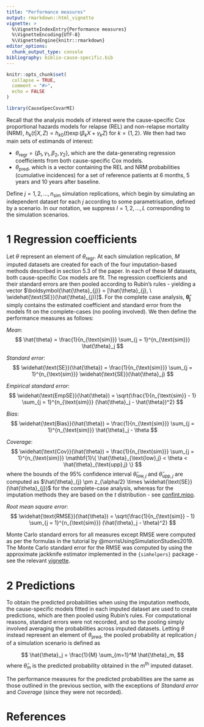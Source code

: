 ```yaml
---
title: "Performance measures"
output: rmarkdown::html_vignette
vignette: >
  %\VignetteIndexEntry{Performance measures}
  %\VignetteEncoding{UTF-8}
  %\VignetteEngine{knitr::rmarkdown}
editor_options: 
  chunk_output_type: console
bibliography: biblio-cause-specific.bib
---
```


```r
knitr::opts_chunk$set(
  collapse = TRUE,
  comment = "#>",
  echo = FALSE
)
```

```r
library(CauseSpecCovarMI)
```


Recall that the analysis models of interest were the cause-specific Cox proportional hazards models for relapse (REL) and non-relapse mortality (NRM), $h_k(t \vert X, Z) = h_{k0}(t)\exp(\beta_k X + \gamma_k Z)$ for $k = \{1,2\}$. We then had two main sets of estimands of interest:

- $\theta_{\text{regr}} = \{\beta_1,\gamma_1,\beta_2,\gamma_2\}$, which are the data-generating regression coefficients from both cause-specific Cox models.
- $\theta_{\text{pred}}$, which is a vector containing the REL and NRM probabilities (cumulative incidences) for a set of reference patients at 6 months, 5 years and 10 years after baseline.

Define $j = 1,2,...,n_{\text{sim}}$ simulation replications, which begin by simulating an independent dataset for each $j$ according to some parametrisation, defined by a scenario. In our notation, we suppress $l = 1,2,...,L$ corresponding to the simulation scenarios.

# 1 Regression coefficients

Let $\theta$ represent an element of $\theta_{\text{regr}}$. At each simulation replication, $M$ imputed datasets are created for each of the four imputation-based methods described in section 5.3 of the paper. In each of these $M$ datasets, both cause-specific Cox models are fit. The regression coefficients and their standard errors are then pooled according to Rubin's rules - yielding a vector $\boldsymbol{\hat{\theta}_{j}} = [\hat{\theta}_{j}, \ \widehat{\text{SE}}(\hat{\theta}_{j})]$. For the complete case analysis, $\boldsymbol{\hat{\theta}_{j}}$ simply contains the estimated coefficient and standard error from the models fit on the complete-cases (no pooling involved). We then define the performance measures as follows:


*Mean*:
$$
\hat{\theta} = \frac{1}{n_{\text{sim}}} \sum_{j = 1}^{n_{\text{sim}}} \hat{\theta}_j
$$

	
*Standard error*: 
$$
\widehat{\text{SE}}(\hat{\theta}) = \frac{1}{n_{\text{sim}}} \sum_{j = 1}^{n_{\text{sim}}} \widehat{\text{SE}}(\hat{\theta}_j)
$$
	
*Empirical standard error*:  
$$
\widehat{\text{EmpSE}}(\hat{\theta}) = \sqrt{\frac{1}{n_{\text{sim}} - 1} \sum_{j = 1}^{n_{\text{sim}}} (\hat{\theta}_j - \hat{\theta})^2}
$$
	

*Bias*: 
$$
\widehat{\text{Bias}}(\hat{\theta}) = \frac{1}{n_{\text{sim}}} \sum_{j = 1}^{n_{\text{sim}}} \hat{\theta}_j - \theta
$$
	
*Coverage*: 
$$
\widehat{\text{Cov}}(\hat{\theta}) = \frac{1}{n_{\text{sim}}} \sum_{j = 1}^{n_{\text{sim}}} \mathbf{1}\{ \hat{\theta}_{\text{low},j} < \theta < \hat{\theta}_{\text{upp},j} \}
$$
where the bounds of the 95\% confidence interval $\hat{\theta}_{\text{low},j}$ and $\hat{\theta}_{\text{upp},j}$ are computed as $\hat{\theta}_{j} \pm z_{\alpha/2} \times \widehat{\text{SE}}(\hat{\theta}_{j})$ for the complete-case analysis, whereas for the imputation methods they are based on the $t$ distribution - see [confint.mipo](https://github.com/amices/mice/blob/cece48ab1580d23f9435dcaee7aee79abec58c0d/R/mipo.R#L153).
	
*Root mean square error*:
$$
\widehat{\text{RMSE}}(\hat{\theta}) = \sqrt{\frac{1}{n_{\text{sim}} - 1} \sum_{j = 1}^{n_{\text{sim}}} (\hat{\theta}_j - \theta)^2}
$$


Monte Carlo standard errors for all measures except RMSE were computed as per the formulas in the tutorial by @morrisUsingSimulationStudies2019. The Monte Carlo standard error for the RMSE was computed by using the approximate jackknife estimator implemented in the `{simhelpers}` package - see the relevant [vignette](https://cran.r-project.org/web/packages/simhelpers/vignettes/MCSE.html).

# 2 Predictions

To obtain the predicted probabilities when using the imputation methods, the cause-specific models fitted in each imputed dataset are used to create \textit{imputation-specific} predictions, which are then pooled using Rubin's rules. For computational reasons, standard errors were not recorded, and so the pooling simply involved averaging the probabilities across imputed datasets. Letting $\theta$ instead represent an element of $\theta_{\text{pred}}$, the pooled probability at replication $j$ of a simulation scenario is defined as

$$
\hat{\theta}_j = \frac{1}{M} \sum_{m=1}^M \hat{\theta}_m,
$$
where $\hat{\theta}_m$ is the predicted probability obtained in the $m^{\text{th}}$ imputed dataset.

The performance measures for the predicted probabilities are the same as those outlined in the previous section, with the exceptions of *Standard error* and *Coverage* (since they were not recorded).

# References
